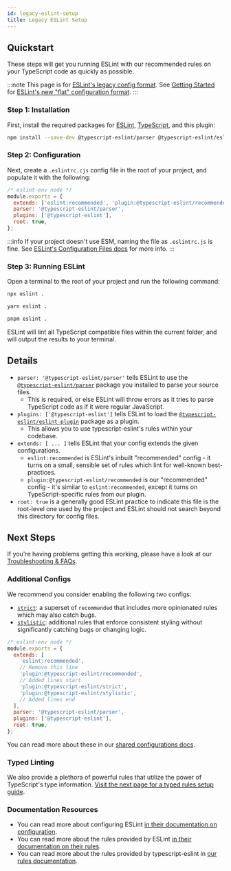 ```yaml
---
id: legacy-eslint-setup
title: Legacy ESLint Setup
---
```



## Quickstart

These steps will get you running ESLint with our recommended rules on your TypeScript code as quickly as possible.

:::note
This page is for [ESLint's legacy config format](https://eslint.org/docs/latest/use/configure/configuration-files).
See [Getting Started](../getting-started/Quickstart.mdx) for [ESLint's new "flat" configuration format](https://eslint.org/docs/latest/use/configure/configuration-files-new).
:::

### Step 1: Installation

First, install the required packages for [ESLint](https://eslint.org), [TypeScript](https://typescriptlang.org), and this plugin:

```bash npm2yarn
npm install --save-dev @typescript-eslint/parser @typescript-eslint/eslint-plugin eslint typescript
```

### Step 2: Configuration

Next, create a `.eslintrc.cjs` config file in the root of your project, and populate it with the following:

```js title=".eslintrc.cjs"
/* eslint-env node */
module.exports = {
  extends: ['eslint:recommended', 'plugin:@typescript-eslint/recommended'],
  parser: '@typescript-eslint/parser',
  plugins: ['@typescript-eslint'],
  root: true,
};
```

:::info
If your project doesn't use ESM, naming the file as `.eslintrc.js` is fine. See [ESLint's Configuration Files docs](https://eslint.org/docs/user-guide/configuring/configuration-files) for more info.
:::

### Step 3: Running ESLint

Open a terminal to the root of your project and run the following command:

<Tabs groupId="npm2yarn">
<TabItem value="npm">

```bash
npx eslint .
```

</TabItem>
<TabItem value="Yarn">

```bash
yarn eslint .
```

</TabItem>
<TabItem value="pnpm">

```bash
pnpm eslint .
```

</TabItem>
</Tabs>

ESLint will lint all TypeScript compatible files within the current folder, and will output the results to your terminal.

## Details

- `parser: '@typescript-eslint/parser'` tells ESLint to use the [`@typescript-eslint/parser`](../packages/Parser.mdx) package you installed to parse your source files.
  - This is required, or else ESLint will throw errors as it tries to parse TypeScript code as if it were regular JavaScript.
- `plugins: ['@typescript-eslint']` tells ESLint to load the [`@typescript-eslint/eslint-plugin`](../packages/ESLint_Plugin.mdx) package as a plugin.
  - This allows you to use typescript-eslint's rules within your codebase.
- `extends: [ ... ]` tells ESLint that your config extends the given configurations.
  - `eslint:recommended` is ESLint's inbuilt "recommended" config - it turns on a small, sensible set of rules which lint for well-known best-practices.
  - `plugin:@typescript-eslint/recommended` is our "recommended" config - it's similar to `eslint:recommended`, except it turns on TypeScript-specific rules from our plugin.
- `root: true` is a generally good ESLint practice to indicate this file is the root-level one used by the project and ESLint should not search beyond this directory for config files.

## Next Steps

If you're having problems getting this working, please have a look at our [Troubleshooting & FAQs](../troubleshooting/faqs/General.mdx).

### Additional Configs

We recommend you consider enabling the following two configs:

- [`strict`](../users/Shared_Configurations.mdx#strict): a superset of `recommended` that includes more opinionated rules which may also catch bugs.
- [`stylistic`](../users/Shared_Configurations.mdx#stylistic): additional rules that enforce consistent styling without significantly catching bugs or changing logic.

```js title=".eslintrc.cjs"
/* eslint-env node */
module.exports = {
  extends: [
    'eslint:recommended',
    // Remove this line
    'plugin:@typescript-eslint/recommended',
    // Added lines start
    'plugin:@typescript-eslint/strict',
    'plugin:@typescript-eslint/stylistic',
    // Added lines end
  ],
  parser: '@typescript-eslint/parser',
  plugins: ['@typescript-eslint'],
  root: true,
};
```

You can read more about these in our [shared configurations docs](../users/Shared_Configurations.mdx).

### Typed Linting

We also provide a plethora of powerful rules that utilize the power of TypeScript's type information.
[Visit the next page for a typed rules setup guide](./Typed_Linting.mdx).

### Documentation Resources

- You can read more about configuring ESLint [in their documentation on configuration](https://eslint.org/docs/user-guide/configuring).
- You can read more about the rules provided by ESLint [in their documentation on their rules](https://eslint.org/docs/rules/).
- You can read more about the rules provided by typescript-eslint in [our rules documentation](/rules).
